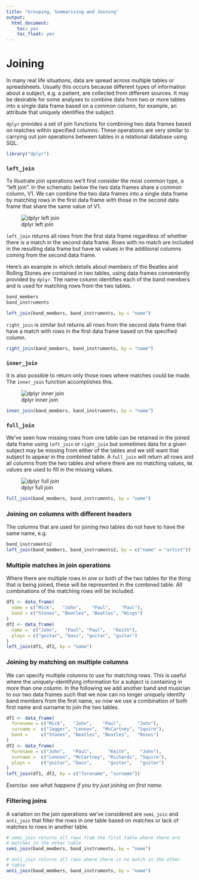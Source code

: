 ```yaml
---
title: "Grouping, Summarising and Joining"
output:
  html_document:
    toc: yes
    toc_float: yes
---
```



# Joining

In many real life situations, data are spread across multiple tables
or spreadsheets. Usually this occurs because different types of
information about a subject, e.g. a patient, are collected from
different sources. It may be desirable for some analyses to combine
data from two or more tables into a single data frame based on a
common column, for example, an attribute that uniquely identifies the
subject.

`dplyr` provides a set of join functions for combining two data frames
based on matches within specified columns. These operations are very
similar to carrying out join operations between tables in a relational
database using SQL.

```r
library("dplyr")
```

### `left_join`

To illustrate join operations we'll first consider the most common
type, a "left join". In the schematic below the two data frames share
a common column, V1. We can combine the two data frames into a single
data frame by matching rows in the first data frame with those in the
second data frame that share the same value of V1.

![dplyr left join](images/dplyr_left_join.png)

`left_join` returns all rows from the first data frame regardless of
whether there is a match in the second data frame. Rows with no match
are included in the resulting data frame but have `NA` values in the
additional columns coming from the second data frame.

Here's an example in which details about members of the Beatles and
Rolling Stones are contained in two tables, using data frames
conveniently provided by `dplyr`. The name column identifies each of
the band members and is used for matching rows from the two tables.

```r
band_members
band_instruments
```

```r
left_join(band_members, band_instruments, by = "name")
```

`right_join` is similar but returns all rows from the second data frame that have a match with rows in the first data frame based on the specified column.

```r
right_join(band_members, band_instruments, by = "name")
```

### `inner_join`

It is also possible to return only those rows where matches could be made. The `inner_join` function accomplishes this.

![dplyr inner join](images/dplyr_inner_join.png)

```r
inner_join(band_members, band_instruments, by = "name")
```

### `full_join`

We've seen how missing rows from one table can be retained in the joined data frame using `left_join` or `right_join` but sometimes data for a given subject may be missing from either of the tables and we still want that subject to appear in the combined table. A `full_join` will return all rows and all columns from the two tables and where there are no matching values, `NA` values are used to fill in the missing values.

![dplyr full join](images/dplyr_full_join.png)

```r
full_join(band_members, band_instruments, by = "name")
```

### Joining on columns with different headers

The columns that are used for joining two tables do not have to have
the same name, e.g.

```r
band_instruments2
left_join(band_members, band_instruments2, by = c("name" = "artist"))
```

### Multiple matches in join operations

Where there are multiple rows in one or both of the two tables for the
thing that is being joined, these will be represented in the combined
table. All combinations of the matching rows will be included.

```r
df1 <- data_frame(
  name = c("Mick",   "John",    "Paul",    "Paul"),
  band = c("Stones", "Beatles", "Beatles", "Wings")
)
df2 <- data_frame(
  name =  c("John",   "Paul", "Paul",   "Keith"),
  plays = c("guitar", "bass", "guitar", "guitar")
)
left_join(df1, df2, by = "name")
```

### Joining by matching on multiple columns

We can specify multiple columns to use for matching rows. This is
useful where the uniquely-identifying information for a subject is
containing in more than one column. In the following we add another
band and musician to our two data frames such that we now can no
longer uniquely identify band members from the first name, so now we
use a combination of both first name and surname to join the two
tables.

```r
df1 <- data_frame(
  forename = c("Mick",   "John",    "Paul",      "John"),
  surname =  c("Jagger", "Lennon",  "McCartney", "Squire"),
  band =     c("Stones", "Beatles", "Beatles",   "Roses")
)
df2 <- data_frame(
  forename = c("John",   "Paul",      "Keith",    "John"),
  surname =  c("Lennon", "McCartney", "Richards", "Squire"),
  plays =    c("guitar", "bass",      "guitar",   "guitar")
)
left_join(df1, df2, by = c("forename", "surname"))
```

*Exercise: see what happens if you try just joining on first name.*

### Filtering joins

A variation on the join operations we've considered are `semi_join`
and `anti_join` that filter the rows in one table based on matches or
lack of matches to rows in another table.

```r
# semi_join returns all rows from the first table where there are
# matches in the other table
semi_join(band_members, band_instruments, by = "name")
```

```r
# anti_join returns all rows where there is no match in the other
# table
anti_join(band_members, band_instruments, by = "name")
```
